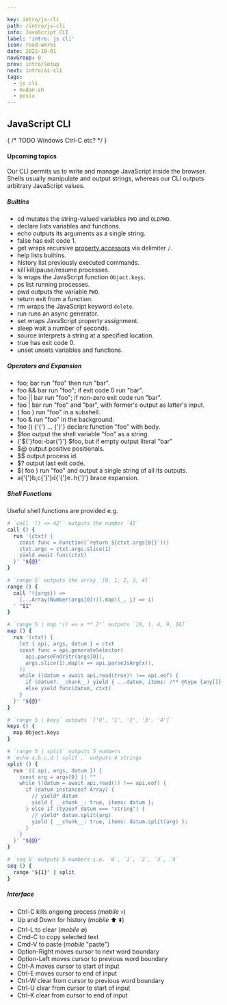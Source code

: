 ```yaml
---

key: intro/js-cli
path: /intro/js-cli
info: JavaScript CLI
label: 'intro: js cli'
icon: road-works
date: 2022-10-01
navGroup: 0
prev: intro/setup
next: intro/ai-cli
tags:
  - js cli
  - mvdan-sh
  - posix
---
```



## JavaScript CLI <RoadWorksIcon/>

{ /* TODO Windows Ctrl-C etc? */ }

<aside title="upcoming-article">

#### Upcoming topics

Our CLI permits us to write and manage JavaScript inside the browser.
Shells usually manipulate and output strings, whereas our CLI outputs arbitrary JavaScript values.

##### Builtins

- <InlineCode>cd</InlineCode> mutates the string-valued variables <code>PWD</code> and <code>OLDPWD</code>.
- <InlineCode>declare</InlineCode> lists variables and functions.
- <InlineCode>echo</InlineCode> outputs its arguments as a single string.
- <InlineCode>false</InlineCode> has exit code 1.
- <InlineCode>get</InlineCode> wraps recursive <a href="https://developer.mozilla.org/en-US/docs/Web/JavaScript/Reference/Operators/Property_accessors">property accessors</a> via delimiter <code>/</code>.
- <InlineCode>help</InlineCode> lists builtins.
- <InlineCode>history</InlineCode> list previously executed commands.
- <InlineCode>kill</InlineCode> kill/pause/resume processes.
- <InlineCode>ls</InlineCode> wraps the JavaScript function <code>Object.keys</code>.
- <InlineCode>ps</InlineCode> list running processes.
- <InlineCode>pwd</InlineCode> outputs the variable <code>PWD</code>.
- <InlineCode>return</InlineCode> exit from a function.
- <InlineCode>rm</InlineCode> wraps the JavaScript keyword <code>delete</code>.
- <InlineCode>run</InlineCode> runs an async generator.
- <InlineCode>set</InlineCode> wraps JavaScript property assignment.
- <InlineCode>sleep</InlineCode> wait a number of seconds.
- <InlineCode>source</InlineCode> interprets a string at a specified location.
- <InlineCode>true</InlineCode> has exit code 0.
- <InlineCode>unset</InlineCode> unsets variables and functions.

##### Operators and Expansion

- <InlineCode>foo; bar</InlineCode> run "foo" then run "bar".
- <InlineCode>foo &amp;&amp; bar</InlineCode> run "foo"; if exit code 0 run "bar".
- <InlineCode>foo || bar</InlineCode> run "foo"; if non-zero exit code run "bar".
- <InlineCode>foo | bar</InlineCode> run "foo" and "bar", with former's output as latter's input.
- <InlineCode>( foo )</InlineCode> run "foo" in a subshell.
- <InlineCode>foo &amp;</InlineCode> run "foo" in the background.
- <InlineCode>foo () {'{'} ... {'}'}</InlineCode> declare function "foo" with body.
- <InlineCode>$foo</InlineCode> output the shell variable "foo" as a string.
- <InlineCode> {'${'}foo:-bar{'}'} </InlineCode> $foo, but if empty output literal "bar"
- <InlineCode>$@</InlineCode> output positive positionals.
- <InlineCode>$$</InlineCode> output process id.
- <InlineCode>$?</InlineCode> output last exit code.
- <InlineCode>$( foo )</InlineCode> run "foo" and output a single string of all its outputs.
- <InlineCode>a{'{'}b,c{'}'}d{'{'}e..h{'}'}</InlineCode> brace expansion.

##### Shell Functions

Useful shell functions are provided e.g.

```bash
# `call '() => 42'` outputs the number `42`
call () {
  run '(ctxt) {
    const func = Function(`return ${ctxt.args[0]}`)()
    ctxt.args = ctxt.args.slice(1)
    yield await func(ctxt)
  }' "${@}"
}

# `range 5` outputs the array `[0, 1, 2, 3, 4]`
range () {
  call '({args}) =>
    [...Array(Number(args[0]))].map((_, i) => i)
  ' "$1" 
}
```

```bash
# `range 5 | map '() => x ** 2'` outputs `[0, 1, 4, 9, 16]`
map () {
  run '(ctxt) {
    let { api, args, datum } = ctxt
    const func = api.generateSelector(
      api.parseFnOrStr(args[0]),
      args.slice(1).map(x => api.parseJsArg(x)),
    );
    while ((datum = await api.read(true)) !== api.eof) {
      if (datum?.__chunk__) yield { ...datum, items: /** @type {any[]} */ (datum.items).map(x => func(x, ctxt)) }
      else yield func(datum, ctxt)
    }
  }' "${@}"
}

# `range 5 | keys` outputs `['0', '1', '2', '3', '4']`
keys () {
  map Object.keys
}
```

```bash
# `range 5 | split` outputs 5 numbers
# `echo a,b,c,d | split ,` outputs 4 strings
split () {
  run '({ api, args, datum }) {
    const arg = args[0] || ""
    while ((datum = await api.read()) !== api.eof) {
      if (datum instanceof Array) {
        // yield* datum
        yield { __chunk__: true, items: datum };
      } else if (typeof datum === "string") {
        // yield* datum.split(arg)
        yield { __chunk__: true, items: datum.split(arg) };
      }
    }
  }' "${@}"
}

# `seq 5` outputs 5 numbers i.e. `0`, `1`, `2`, `3`, `4`
seq () {
  range "${1}" | split
}
```

##### Interface

- Ctrl-C kills ongoing process (_mobile_ 💀)
- Up and Down for history (_mobile_ ⬆️ ⬇️)
- Ctrl-L to clear (_mobile_ ∅)
- Cmd-C to copy selected text
- Cmd-V to paste (_mobile_ "paste")
- Option-Right moves cursor to next word boundary
- Option-Left moves cursor to previous word boundary
- Ctrl-A moves cursor to start of input
- Ctrl-E moves cursor to end of input
- Ctrl-W clear from cursor to previous word boundary
- Ctrl-U clear from cursor to start of input
- Ctrl-K clear from cursor to end of input


</aside>

